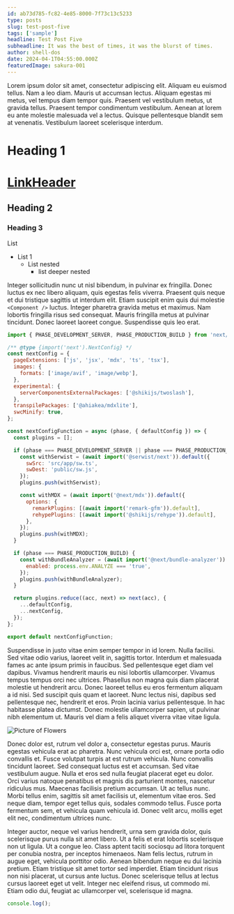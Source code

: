 ```yaml
---
id: ab73d785-fc82-4e85-8000-7f73c13c5233
type: posts
slug: test-post-five
tags: ['sample']
headline: Test Post Five
subheadline: It was the best of times, it was the blurst of times.
author: shell-dos
date: 2024-04-1T04:55:00.000Z
featuredImage: sakura-001
---
```


Lorem ipsum dolor sit amet, consectetur adipiscing elit. Aliquam eu euismod tellus. Nam a leo diam. Mauris ut accumsan lectus. Aliquam egestas mi metus, vel tempus diam tempor quis. Praesent vel vestibulum metus, ut gravida tellus. Praesent tempor condimentum vestibulum. Aenean at lorem eu ante molestie malesuada vel a lectus. Quisque pellentesque blandit sem at venenatis. Vestibulum laoreet scelerisque interdum.

# Heading 1

# [LinkHeader](https://google.com)

## Heading 2

### Heading 3

List

- List 1
  - List nested
    - list deeper nested

Integer sollicitudin nunc ut nisl bibendum, in pulvinar ex fringilla. Donec luctus ex nec libero aliquam, quis egestas felis viverra. Praesent quis neque et dui tristique sagittis ut interdum elit. Etiam suscipit enim quis dui molestie `<Component />` luctus. Integer pharetra gravida metus et maximus. Nam lobortis fringilla risus sed consequat. Mauris fringilla metus at pulvinar tincidunt. Donec laoreet laoreet congue. Suspendisse quis leo erat.

```js
import { PHASE_DEVELOPMENT_SERVER, PHASE_PRODUCTION_BUILD } from 'next/constants.js';

/** @type {import('next').NextConfig} */
const nextConfig = {
  pageExtensions: ['js', 'jsx', 'mdx', 'ts', 'tsx'],
  images: {
    formats: ['image/avif', 'image/webp'],
  },
  experimental: {
    serverComponentsExternalPackages: ['@shikijs/twoslash'],
  },
  transpilePackages: ['@ahiakea/mdxlite'],
  swcMinify: true,
};

const nextConfigFunction = async (phase, { defaultConfig }) => {
  const plugins = [];

  if (phase === PHASE_DEVELOPMENT_SERVER || phase === PHASE_PRODUCTION_BUILD) {
    const withSerwist = (await import('@serwist/next')).default({
      swSrc: 'src/app/sw.ts',
      swDest: 'public/sw.js',
    });
    plugins.push(withSerwist);

    const withMDX = (await import('@next/mdx')).default({
      options: {
        remarkPlugins: [(await import('remark-gfm')).default],
        rehypePlugins: [(await import('@shikijs/rehype')).default],
      },
    });
    plugins.push(withMDX);
  }

  if (phase === PHASE_PRODUCTION_BUILD) {
    const withBundleAnalyzer = (await import('@next/bundle-analyzer')).default({
      enabled: process.env.ANALYZE === 'true',
    });
    plugins.push(withBundleAnalyzer);
  }

  return plugins.reduce((acc, next) => next(acc), {
    ...defaultConfig,
    ...nextConfig,
  });
};

export default nextConfigFunction;
```

Suspendisse in justo vitae enim semper tempor in id lorem. Nulla facilisi. Sed vitae odio varius, laoreet velit in, sagittis tortor. Interdum et malesuada fames ac ante ipsum primis in faucibus. Sed pellentesque eget diam vel dapibus. Vivamus hendrerit mauris eu nisi lobortis ullamcorper. Vivamus tempus tempus orci nec ultrices. Phasellus non magna quis diam placerat molestie ut hendrerit arcu. Donec laoreet tellus eu eros fermentum aliquam a id nisi. Sed suscipit quis quam et laoreet. Nunc lectus nisi, dapibus sed pellentesque nec, hendrerit et eros. Proin lacinia varius pellentesque. In hac habitasse platea dictumst. Donec molestie ullamcorper sapien, ut pulvinar nibh elementum ut. Mauris vel diam a felis aliquet viverra vitae vitae ligula.

![Picture of Flowers](/assets/images/blog/pexels-brett-sayles-992734.jpg)

Donec dolor est, rutrum vel dolor a, consectetur egestas purus. Mauris egestas vehicula erat ac pharetra. Nunc vehicula orci est, ornare porta odio convallis et. Fusce volutpat turpis at est rutrum vehicula. Nunc convallis tincidunt laoreet. Sed consequat luctus est et accumsan. Sed vitae vestibulum augue. Nulla et eros sed nulla feugiat placerat eget eu dolor. Orci varius natoque penatibus et magnis dis parturient montes, nascetur ridiculus mus. Maecenas facilisis pretium accumsan. Ut ac tellus nunc. Morbi tellus enim, sagittis sit amet facilisis ut, elementum vitae eros. Sed neque diam, tempor eget tellus quis, sodales commodo tellus. Fusce porta fermentum sem, et vehicula quam vehicula id. Donec velit arcu, mollis eget elit nec, condimentum ultrices nunc.

Integer auctor, neque vel varius hendrerit, urna sem gravida dolor, quis scelerisque purus nulla sit amet libero. Ut a felis et erat lobortis scelerisque non ut ligula. Ut a congue leo. Class aptent taciti sociosqu ad litora torquent per conubia nostra, per inceptos himenaeos. Nam felis lectus, rutrum in augue eget, vehicula porttitor odio. Aenean bibendum neque eu dui lacinia pretium. Etiam tristique sit amet tortor sed imperdiet. Etiam tincidunt risus non nisi placerat, ut cursus ante luctus. Donec scelerisque tellus at lectus cursus laoreet eget ut velit. Integer nec eleifend risus, ut commodo mi. Etiam odio dui, feugiat ac ullamcorper vel, scelerisque id magna.

```js
console.log();
```
